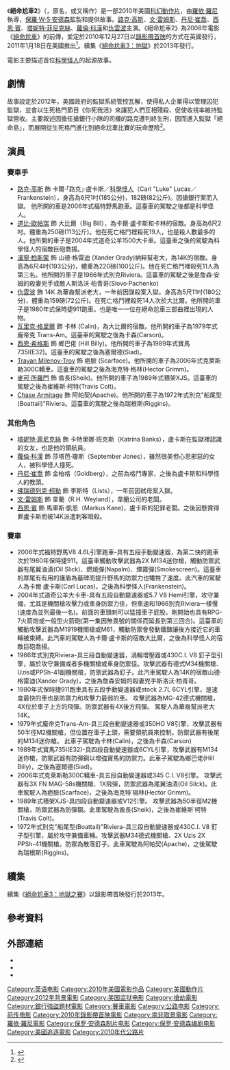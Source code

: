 {{noteTA
|G1=Show
|G2=Movie
|T=zh-cn:死亡飞车2;zh-hk:殺戮時速2：車神降生;zh-tw:絕命尬車2
|1=zh-cn:死亡飞车2;zh-hk:殺戮時速2：車神降生;zh-tw:絕命尬車2
|2=zh-cn:死亡飞车3：地狱烈焰;zh-hk:殺戮時速3: 地獄車神;zh-tw:絕命尬車3：地獄之賽
}}
{{Infobox film
| name           = 絕命尬車2
| original_name  = {{lang|en|''Death Race 2''}}
| image          = Death Race 2 DVD cover Inferno.jpg
| caption        = DVD封面
| director       = [[羅依·羅尼|羅依·羅尼]]
| producer       = [[保羅·W·S·安德森|保羅·W·S·安德森]]<br>[[傑瑞米·博爾特|傑瑞米·博爾特]]<br>[[麥克·埃利奧特_(電影監製)|麥克·埃利奧特]]
| writer         = 
| screenplay     = [[東尼·吉格里歐|東尼·吉格里歐]]
| story          = 保羅·W·S·安德森<br>東尼·吉格里歐
| based_on       = 角色<br>由保羅·W·S·安德森創作
| starring       = [[路克·高斯|路克·高斯]]<br>[[文·雷姆斯|文·雷姆斯]]<br>[[丹尼·崔喬|丹尼·崔喬]]<br>[[西恩·賓|西恩·賓]]<br>[[塔妮特·菲尼克絲|塔妮特·菲尼克絲]]<br>[[蘿倫·科漢|蘿倫·科漢]]<br>[[仇雲波|仇雲波]]
| music          = [[保羅·哈斯林格|保羅·哈斯林格]]
| cinematography = John Mckay
| editing        = Radu Ion<br>Herman P. Koerts
| studio         = Moonlighting Films
| distributor    = [[環球影業|環球影業]]
| released       = {{Film date|2010|12|27|英國|2011|1|18|美國}}
| runtime        = 100分鐘
| country        = 美國
| language       = 英語
| budget         = 700萬美元<ref name="thr">{{cite news |title = Six features filmed in South Africa |first = John Scott |last = Lewinski |url = http://www.hollywoodreporter.com/news/six-features-filmed-south-africa-23347 |work = [[The_Hollywood_Reporter|The Hollywood Reporter]] |publisher = [[Prometheus_Global_Media|Prometheus Global Media]] |date = 2010-05-06 |accessdate = 2011-05-16 }}</ref>
| gross          = 
| preceded_by    = 《[[絕命尬車|絕命尬車]]》
| followed_by    = 《[[絕命尬車3：地獄之賽|絕命尬車3：地獄之賽]]》
| cn_name        = 死亡飞车2
| hk_name        = 殺戮時速2：車神降生
| tw_name        = 絕命尬車2
}}
《'''絕命尬車2'''》（{{lang-en|''Death Race 2''}}，原名{{lang|en|''Death Race: Frankenstein Lives''}}，或又稱作{{lang|en|''Death Race 2: Frankenstein Lives''}}）是一部2010年美國[[科幻片|科幻]][[動作片|動作片]]，由[[羅依·羅尼|羅依·羅尼]]執導，[[保羅·W·S·安德森|保羅·W·S·安德森]]監製和提供故事。[[路克·高斯|路克·高斯]]、[[文·雷姆斯|文·雷姆斯]]、[[丹尼·崔喬|丹尼·崔喬]]、[[西恩·賓|西恩·賓]]、[[塔妮特·菲尼克絲|塔妮特·菲尼克絲]]、[[蘿倫·科漢|蘿倫·科漢]]和[[仇雲波|仇雲波]]主演。《絕命尬車2》為2008年電影《[[絕命尬車|絕命尬車]]》的前傳，並定於2010年12月27日以[[錄影帶首映|錄影帶首映]]的方式在英國發行，2011年1月18日在美國推出<ref name="collider">{{cite news |title = Sean Bean Joins Luke Goss in Death Race 2: Frankenstein Lives – Filming Began Today |first = Kevin |last = Mahadeo |url = http://www.collider.com/2010/03/01/sean-bean-joins-luke-goss-in-death-race-2-frankenstein-lives-filming-began-today/ |work = Collider.com |date = 2010-03-01 |accessdate = 2010-06-21 }}</ref>。續集《[[絕命尬車3：地獄|絕命尬車3：地獄]]》於2013年發行。

電影主要描述首位[[科學怪人_(絕命尬車)|科學怪人]]的起源故事。

==劇情==
故事設定於2012年，美國政府的監獄系統管控瓦解，使得私人企業得以管理囚犯監獄，並會以生死格鬥節目《你死我活》來讓犯人們互相殘殺、促使收視率維持監獄營收。主要敘述因擔任搶銀行小隊的司機的路克遭判終生刑，因而進入監獄「絕命島」，而展開從生死格鬥進化到絕命尬車比賽的玩命歷險<ref>{{cite web |url=http://www.mattsmoviereviews.net/trailers-death-race-2.html |title=Death Race 2 Trailer |publisher=Matt's Movie Reviews |date=2010-03-10 |deadurl=yes |archiveurl=https://web.archive.org/web/20101129023150/http://www.mattsmoviereviews.net/trailers-death-race-2.html |archivedate=2010-11-29 }}</ref>。

==演員==
===賽車手===
*[[路克·高斯|路克·高斯]] 飾 卡爾·「路克」·盧卡斯／[[科學怪人_(死亡飛車)|科學怪人]]（Carl "Luke" Lucas／Frankenstein），身高為6尺1吋(185公分)，182磅(82公斤)。因搶銀行案而入獄。 他所開的車是2006年式福特野馬跑車。這臺車的駕駛之後都是科學怪人。
*[[道比·歐帕瑞|道比·歐帕瑞]] 飾 大比爾（Big Bill），為卡爾·盧卡斯和卡林的宿敵。身高為6尺2吋。體重為250磅(113公斤)。他在死亡格鬥裡殺死19人，也是殺人數最多的人。他所開的車子是2004年式道奇公羊1500大卡車。這臺車之後的駕駛為科學怪人的宿敵巨砲喬揚。 
*[[漢寧·柏斯蒙|漢寧·柏斯蒙]] 飾 山德·格雷迪 (Xander Grady)納粹幫老大，為14K的宿敵。身高為6尺4吋(193公分)，體重為220磅(100公斤)。他在死亡格鬥裡殺死11人為第三名。他所開的車子是1966年式別克Riviera。這臺車的駕駛之後是詹森·安姆的殺妻兇手或敵人斯洛沃·柏青哥(Slovo·Pachenko)
*[[仇雲波|仇雲波]] 飾 14K 為華裔幫派老大，一年前因謀殺案入獄。身高為5尺11吋(180公分)，體重為159磅(72公斤)。在死亡格鬥裡殺死14人次於大比爾。他所開的車子是1980年式保時捷911跑車。也是唯一一位在絕命尬車三部曲裡出現的人物。
*[[瓦里克·格里爾|瓦里克·格里爾]] 飾 卡林 (Calin)，為大比爾的宿敵。他所開的車子為1979年式龐帝克 Trans-Am。這臺車的駕駛之後為卡森(Carson)。
*[[西恩·希格斯|西恩·希格斯]] 飾 鄉巴佬 (Hill Billy)。他所開的車子為1989年式寶馬735I(E32)。這臺車的駕駛之後為塞爾德(Siad)。
*[[Trayan_Milenov-Troy|Trayan Milenov-Troy]] 飾 疤臉 (Scarface)。他所開的車子為2006年式克萊斯勒300C轎車。這臺車的駕駛之後為海克特·格林(Hector Grimm)。
*[[麥可·所羅門|麥可·所羅門]] 飾 酋長(Sheik)。他所開的車子為1989年式積架XJS。這臺車的駕駛之後為崔維斯·柯特(Travis Colt)。
*[[Chase_Armitage|Chase Armitage]] 飾 阿帕契(Apache)。他所開的車子為1972年式別克"船尾型(Boattail)"Riviera。這臺車的駕駛之後為瑞根斯(Riggins)。

===其他角色===
*[[塔妮特·菲尼克絲|塔妮特·菲尼克絲]] 飾 卡特里娜·班克斯（Katrina Banks），盧卡斯在監獄裡認識的女友，也是他的領航員。
*[[蘿倫·科漢|蘿倫·科漢]] 飾 莎塔芭·瓊斯（September Jones），雖然很美但心思邪惡的女人，被科學怪人撞死。
*[[丹尼·崔喬|丹尼·崔喬]] 飾 金柏格（Goldberg），之前為格鬥專家，之後為盧卡斯和科學怪人的教頭。
*[[佛瑞德列克·柯勒|佛瑞德列克·柯勒]] 飾 李斯特（Lists），一年前因弒母案入獄。
*[[文·雷姆斯|文·雷姆斯]] 飾 韋蘭（R.H. Weyland），韋蘭公司的老闆。
*[[西恩·賓|西恩·賓]] 飾 馬庫斯·凱恩（Markus Kane)，盧卡斯的犯罪老闆。之後因懸賞得罪盧卡斯而被14K派遣刺客暗殺。

===賽車===
*2006年式福特野馬V8 4.6L引擎跑車-具有五段手動變速器，為第二快的跑車次於1980年保時捷911。這臺車觸動攻擊武器為2X M134迷你槍，觸動防禦武器有尾翼油漬(Oil Slick)、燃燒彈(Napalm)、煙霧彈(Smokescreen)。這臺車的厚尾有有用的護盾為墓碑而提升野馬的防禦力也犧牲了速度。此汽車的駕駛人為卡爾·盧卡斯(Carl Lucas)，之後為科學怪人(Frankenstein)。
*2004年式道奇公羊大卡車-具有五段自動變速器或5.7 V8 Hemi引擎，攻守兼備，尤其是機關槍攻擊力或車身防禦力佳，但車速和1966別克Riviera一樣慢(速度為並列最後一名)。前面的車頭刺可以猛撞車子屁股。剛開始也具有RPG-7火箭炮或一般型火箭砲(第一集因無畏號的關係而延長到第三回合)。這臺車的觸動攻擊武器為M1919機關槍或M61，觸動防禦會發動鐵鍊讓後方接近它的車輛被束縛。此汽車的駕駛人為卡爾·盧卡斯的宿敵大比爾，之後為科學怪人的宿敵巨砲喬揚。
*1966年式別克Riviera-具三段自動變速器，渦輪增壓器或430C.I. V8 釘子型引擎，屬於攻守兼備或者多機關槍或車身防禦佳。攻擊武器有德式M34機關槍、Uzis或PPSh-41副機關槍，防禦武器為釘子。此汽車駕駛人為14K的宿敵山德·格雷迪(Xander Grady)，之後為詹森安姆的殺妻兇手斯洛沃·柏青哥。
*1980年式保時捷911跑車具有五段手動變速器或stock 2.7L 6CYL引擎，是速度最快的車也是防禦力和攻擊力最弱的車。 攻擊武器為MG-42德式機關槍，4X位於車子上方的飛彈。防禦武器有4X後方飛彈。 駕駛人為華裔幫派老大14K。
*1979年式龐帝克Trans-Am-具三段自動變速器或350HO V8引擎，攻擊武器有50半徑M2機關槍，但位置在車子上頭，需要領航員來控制。防禦武器有後尾的M134迷你槍。 此車子駕駛為卡林(Calin)，之後為卡森(Carson)
*1989年式寶馬735I(E32)-具四段自動變速器或6CYL引擎，攻擊武器有M134迷你槍，防禦武器有防彈鋼以增強寶馬的防禦力。此車子駕駛為鄉巴佬(Hill Billy)，之後為塞爾德(Siad)。
*2006年式克萊斯勒300C轎車-具五段自動變速器或345 C.I. V8引擎。 攻擊武器有3X FN MAG-58s機關槍、1X飛彈，防禦武器為尾翼油漬(Oil Silck)。此車駕駛人為疤臉(Scarface)，之後為海克特˙隔林(Hector Grimm)。
*1989年式積架XJS-具四段自動變速器或V12引擎。 攻擊武器為50半徑M2機關槍，防禦武器為防彈鋼。此車駕駛為酋長(Sheik)，之後為崔維斯˙柯特(Travis Colt)。
*1972年式別克"船尾型(Boattail)"Riviera-具三段自動變速器或430C.I. V8 釘子型引擎，屬於攻守兼備車輛。攻擊武器M34德式機關槍、2X Uzis 2X PPSh-41機關槍。防禦為散落釘子。此車駕駛為阿帕契(Apache)，之後駕駛為瑞根斯(Riggins)。

==續集==
續集《[[絕命尬車3：地獄之賽|絕命尬車3：地獄之賽]]》以錄影帶首映發行於2013年。

==參考資料==
{{Reflist|2}}

==外部連結==
* {{IMDb title|id=1500491}}
* {{Amg movie|511804|絕命尬車2}}
* {{rotten-tomatoes|death_race_2|絕命尬車2}}

{{Death Race}}
{{羅依·羅尼}}
{{DEFAULTSORT:Death Race 2}}
[[Category:英语电影|Category:英语电影]]
[[Category:2010年美國電影作品|Category:2010年美國電影作品]]
[[Category:美國動作片|Category:美國動作片]]
[[Category:2012年背景電影|Category:2012年背景電影]]
[[Category:美国监狱电影|Category:美国监狱电影]]
[[Category:搶劫電影|Category:搶劫電影]]
[[Category:銀行強盜題材電影|Category:銀行強盜題材電影]]
[[Category:賽車電影|Category:賽車電影]]
[[Category:公路电影|Category:公路电影]]
[[Category:前传电影|Category:前传电影]]
[[Category:2010年錄影帶首映電影|Category:2010年錄影帶首映電影]]
[[Category:南非取景電影|Category:南非取景電影]]
[[Category:羅依·羅尼電影|Category:羅依·羅尼電影]]
[[Category:保罗·安德森制片电影|Category:保罗·安德森制片电影]]
[[Category:保罗·安德森编剧电影|Category:保罗·安德森编剧电影]]
[[Category:美國追逐電影|Category:美國追逐電影]]
[[Category:2010年代公路片|Category:2010年代公路片]]